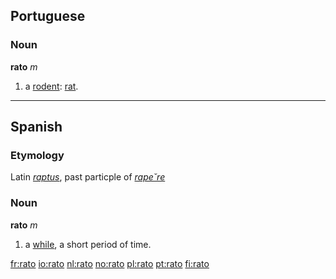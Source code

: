 ==Portuguese==
===Noun===
'''rato''' ''m''

# a [[rodent]]: [[rat]].

----

== Spanish ==
===Etymology===
Latin ''[[raptus]]'', past particple of ''[[rapere|rape˘re]]''

=== Noun ===
'''rato''' ''m''

# a [[while]], a short period of time.

[[fr:rato]]
[[io:rato]]
[[nl:rato]]
[[no:rato]]
[[pl:rato]]
[[pt:rato]]
[[fi:rato]]